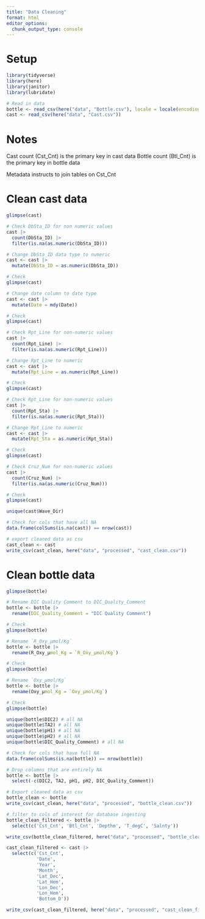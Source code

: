 ```yaml
---
title: "Data Cleaning"
format: html
editor_options: 
  chunk_output_type: console
---
```

# Setup

```r
library(tidyverse)
library(here)
library(janitor)
library(lubridate)
```

```r
# Read in data
bottle <- read_csv(here("data", "Bottle.csv"), locale = locale(encoding = "latin1"))
cast <- read_csv(here("data", "Cast.csv"))
```



# Notes

Cast count (Cst_Cnt) is the primary key in cast data
Bottle count (Btl_Cnt) is the primary key in bottle data

Metadata instructs to join tables on Cst_Cnt

# Clean cast data

```r
glimpse(cast)

# Check DbSta_ID for non numeric values
cast |>
  count(DbSta_ID) |>
  filter(is.na(as.numeric(DbSta_ID)))

# Change DbSta_ID data type to numeric
cast <- cast |>
  mutate(DbSta_ID = as.numeric(DbSta_ID))

# Check 
glimpse(cast)

# Change date column to date type
cast <- cast |>
  mutate(Date = mdy(Date))

# Check
glimpse(cast)

# Check Rpt_Line for non-numeric values
cast |>
  count(Rpt_Line) |>
  filter(is.na(as.numeric(Rpt_Line)))

# Change Rpt_Line to numeric
cast <- cast |>
  mutate(Rpt_Line = as.numeric(Rpt_Line))

# Check
glimpse(cast)

# Check Rpt_Line for non-numeric values
cast |>
  count(Rpt_Sta) |>
  filter(is.na(as.numeric(Rpt_Sta)))

# Change Rpt_Line to numeric
cast <- cast |>
  mutate(Rpt_Sta = as.numeric(Rpt_Sta))

# Check
glimpse(cast)

# Check Cruz_Num for non-numeric values
cast |>
  count(Cruz_Num) |>
  filter(is.na(as.numeric(Cruz_Num)))

# Check
glimpse(cast)

unique(cast$Wave_Dir)

# Check for cols that have all NA
data.frame(colSums(is.na(cast)) == nrow(cast))

# export cleaned data as csv
cast_clean <- cast
write_csv(cast_clean, here("data", "processed", "cast_clean.csv"))
```

# Clean bottle data

```r
glimpse(bottle)

# Rename DIC Quality Comment to DIC_Quality_Comment
bottle <- bottle |>
  rename(DIC_Quality_Comment = "DIC Quality Comment")

# Check
glimpse(bottle)

# Rename `R_Oxy_µmol/Kg`
bottle <- bottle |>
  rename(R_Oxy_µmol_Kg = `R_Oxy_µmol/Kg`)

# Check
glimpse(bottle)

# Rename `Oxy_µmol/Kg`
bottle <- bottle |>
  rename(Oxy_µmol_Kg = `Oxy_µmol/Kg`)

# Check
glimpse(bottle)

unique(bottle$DIC2) # all NA
unique(bottle$TA2) # all NA
unique(bottle$pH1) # all NA
unique(bottle$pH2) # all NA
unique(bottle$DIC_Quality_Comment) # all NA

# Check for cols that have full NA
data.frame(colSums(is.na(bottle)) == nrow(bottle))

# Drop columns that are entirely NA
bottle <- bottle |>
  select(-c(DIC2, TA2, pH1, pH2, DIC_Quality_Comment))

# Export cleaned data as csv
bottle_clean <- bottle
write_csv(cast_clean, here("data", "processed", "bottle_clean.csv"))
```


```r
# filter to cols of interest for database ingesting
bottle_clean_filtered <- bottle |>
  select(c('Cst_Cnt', 'Btl_Cnt', 'Depthm', 'T_degC', 'Salnty'))

write_csv(bottle_clean_filtered, here("data", "processed", "bottle_clean_filtered.csv"))

cast_clean_filtered <- cast |>
  select(c('Cst_Cnt',
           'Date',
           'Year',
           'Month',
           'Lat_Dec',
           'Lat_Hem',
           'Lon_Dec',
           'Lon_Hem',
           'Bottom_D'))

write_csv(cast_clean_filtered, here("data", "processed", "cast_clean_filtered.csv"))

```





